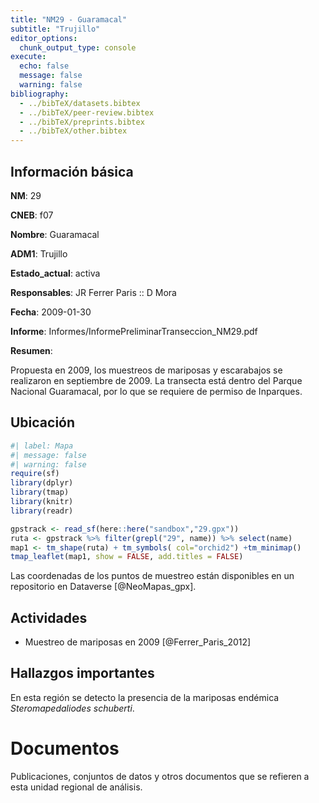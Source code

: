 ```yaml
---
title: "NM29 - Guaramacal"
subtitle: "Trujillo"
editor_options: 
  chunk_output_type: console
execute:
  echo: false 
  message: false
  warning: false
bibliography: 
  - ../bibTeX/datasets.bibtex
  - ../bibTeX/peer-review.bibtex
  - ../bibTeX/preprints.bibtex
  - ../bibTeX/other.bibtex
---
```


## Información básica

**NM**: 29

**CNEB**: f07

**Nombre**: Guaramacal

**ADM1**: Trujillo

**Estado_actual**: activa

**Responsables**: JR Ferrer Paris :: D Mora

**Fecha**: 2009-01-30

**Informe**: Informes/InformePreliminarTranseccion_NM29.pdf

**Resumen**: <p>Propuesta en 2009, los muestreos de mariposas y escarabajos se realizaron en septiembre de 2009. La transecta est&aacute; dentro del Parque Nacional Guaramacal, por lo que se requiere de permiso de Inparques.</p>


## Ubicación

```r
#| label: Mapa
#| message: false
#| warning: false
require(sf)
library(dplyr)
library(tmap)
library(knitr)
library(readr)

gpstrack <- read_sf(here::here("sandbox","29.gpx"))
ruta <- gpstrack %>% filter(grepl("29", name)) %>% select(name) 
map1 <- tm_shape(ruta) + tm_symbols( col="orchid2") +tm_minimap()
tmap_leaflet(map1, show = FALSE, add.titles = FALSE)
```

Las coordenadas de los puntos de muestreo están disponibles en un repositorio en Dataverse [@NeoMapas_gpx].


## Actividades

- Muestreo de mariposas en 2009 [@Ferrer_Paris_2012]


## Hallazgos importantes

En esta región se detecto la presencia de la mariposas endémica *Steromapedaliodes schuberti*.


# Documentos

Publicaciones, conjuntos de datos y otros documentos que se refieren a esta unidad regional de análisis.

::: {#refs}
:::

